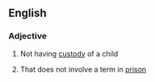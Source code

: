 ==English==

===Adjective===
{{en-adj|-}}

# {{context|of a parent}} Not having [[custody]] of a child
# {{context|of a trial sentence}} That does not involve a term in [[prison]]